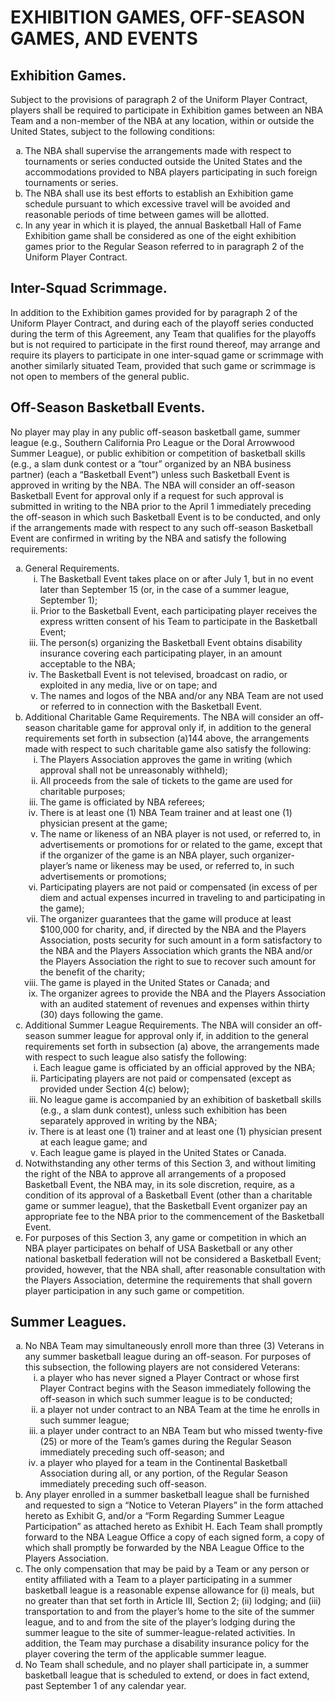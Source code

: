 # EXHIBITION GAMES, OFF-SEASON GAMES, AND EVENTS
\chaptermark{EXHIBITION GAMES, OFF-SEASON \ldots}

## Exhibition Games.

Subject to the provisions of paragraph 2 of the Uniform Player Contract, players shall be required to participate in Exhibition games between an NBA Team and a non-member of the NBA at any location, within or outside the United States, subject to the following conditions:

(a) The NBA shall supervise the arrangements made with respect to tournaments or series conducted outside the United States and the accommodations provided to NBA players participating in such foreign tournaments or series.
(b) The NBA shall use its best efforts to establish an Exhibition game schedule pursuant to which excessive travel will be avoided and reasonable periods of time between games will be allotted.
(c) In any year in which it is played, the annual Basketball Hall of Fame Exhibition game shall be considered as one of the eight exhibition games prior to the Regular Season referred to in paragraph 2 of the Uniform Player Contract.

## Inter-Squad Scrimmage.

In addition to the Exhibition games provided for by paragraph 2 of the Uniform Player Contract, and during each of the playoff series conducted during the term of this Agreement, any Team that qualifies for the playoffs but is not required to participate in the first round thereof, may arrange and require its players to participate in one inter-squad game or scrimmage with another similarly situated Team, provided that such game or scrimmage is not open to members of the general public.

## Off-Season Basketball Events.

No player may play in any public off-season basketball game, summer league (e.g., Southern California Pro League or the Doral Arrowwood Summer League), or public exhibition or competition of basketball skills (e.g., a slam dunk contest or a "tour" organized by an NBA business partner) (each a "Basketball Event") unless such Basketball Event is approved in writing by the NBA. The NBA will consider an off-season Basketball Event for approval only if a request for such approval is submitted in writing to the NBA prior to the April 1 immediately preceding the off-season in which such Basketball Event is to be conducted, and only if the arrangements made with respect to any such off-season Basketball Event are confirmed in writing by the NBA and satisfy the following requirements:

(a) General Requirements.
    (i) The Basketball Event takes place on or after July 1, but in no event later than September 15 (or, in the case of a summer league, September 1);
    (ii) Prior to the Basketball Event, each participating player receives the express written consent of his Team to participate in the Basketball Event;
    (iii) The person(s) organizing the Basketball Event obtains disability insurance covering each participating player, in an amount acceptable to the NBA;
    (iv) The Basketball Event is not televised, broadcast on radio, or exploited in any media, live or on tape; and
    (v) The names and logos of the NBA and/or any NBA Team are not used or referred to in connection with the Basketball Event.
(b) Additional Charitable Game Requirements. The NBA will consider an off-season charitable game for approval only if, in addition to the general requirements set forth in subsection (a)144 above, the arrangements made with respect to such charitable game also satisfy the following:
    (i) The Players Association approves the game in writing (which approval shall not be unreasonably withheld);
    (ii) All proceeds from the sale of tickets to the game are used for charitable purposes;
    (iii) The game is officiated by NBA referees;
    (iv) There is at least one (1) NBA Team trainer and at least one (1) physician present at the game;
    (v) The name or likeness of an NBA player is not used, or referred to, in advertisements or promotions for or related to the game, except that if the organizer of the game is an NBA player, such organizer-player's name or likeness may be used, or referred to, in such advertisements or promotions;
    (vi) Participating players are not paid or compensated (in excess of per diem and actual expenses incurred in traveling to and participating in the game);
    (vii) The organizer guarantees that the game will produce at least \$100,000 for charity, and, if directed by the NBA and the Players Association, posts security for such amount in a form satisfactory to the NBA and the Players Association which grants the NBA and/or the Players Association the right to sue to recover such amount for the benefit of the charity;
    (viii) The game is played in the United States or Canada; and
    (ix) The organizer agrees to provide the NBA and the Players Association with an audited statement of revenues and expenses within thirty (30) days following the game.
(c) Additional Summer League Requirements. The NBA will consider an off-season summer league for approval only if, in addition to the general requirements set forth in subsection (a) above, the arrangements made with respect to such league also satisfy the following:
    (i) Each league game is officiated by an official approved by the NBA;
    (ii) Participating players are not paid or compensated (except as provided under Section 4(c) below);
    (iii) No league game is accompanied by an exhibition of basketball skills (e.g., a slam dunk contest), unless such exhibition has been separately approved in writing by the NBA;
    (iv) There is at least one (1) trainer and at least one (1) physician present at each league game; and
    (v) Each league game is played in the United States or Canada.
(d) Notwithstanding any other terms of this Section 3, and without limiting the right of the NBA to approve all arrangements of a proposed Basketball Event, the NBA may, in its sole discretion, require, as a condition of its approval of a Basketball Event (other than a charitable game or summer league), that the Basketball Event organizer pay an appropriate fee to the NBA prior to the commencement of the Basketball Event.
(e) For purposes of this Section 3, any game or competition in which an NBA player participates on behalf of USA Basketball or any other national basketball federation will not be considered a Basketball Event; provided, however, that the NBA shall, after reasonable consultation with the Players Association, determine the requirements that shall govern player participation in any such game or competition.

## Summer Leagues.

(a) No NBA Team may simultaneously enroll more than three (3) Veterans in any summer basketball league during an off-season. For purposes of this subsection, the following players are not considered Veterans:
    (i) a player who has never signed a Player Contract or whose first Player Contract begins with the Season immediately following the off-season in which such summer league is to be conducted;
    (ii) a player not under contract to an NBA Team at the time he enrolls in such summer league;
    (iii) a player under contract to an NBA Team but who missed twenty-five (25) or more of the Team's games during the Regular Season immediately preceding such off-season; and
    (iv) a player who played for a team in the Continental Basketball Association during all, or any portion, of the Regular Season immediately preceding such off-season.
(b) Any player enrolled in a summer basketball league shall be furnished and requested to sign a "Notice to Veteran Players" in the form attached hereto as Exhibit G, and/or a "Form Regarding Summer League Participation" as attached hereto as Exhibit H. Each Team shall promptly forward to the NBA League Office a copy of each signed form, a copy of which shall promptly be forwarded by the NBA League Office to the Players Association.
(c) The only compensation that may be paid by a Team or any person or entity affiliated with a Team to a player participating in a summer basketball league is a reasonable expense allowance for (i) meals, but no greater than that set forth in Article III, Section 2; (ii) lodging; and (iii) transportation to and from the player's home to the site of the summer league, and to and from the site of the player's lodging during the summer league to the site of summer-league-related activities. In addition, the Team may purchase a disability insurance policy for the player covering the term of the applicable summer league.
(d) No Team shall schedule, and no player shall participate in, a summer basketball league that is scheduled to extend, or does in fact extend, past September 1 of any calendar year.